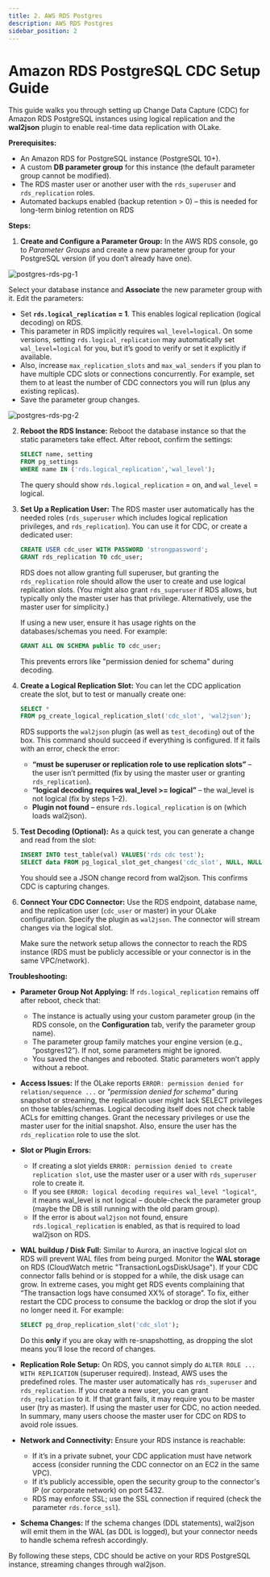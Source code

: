 ```yaml
---
title: 2. AWS RDS Postgres 
description: AWS RDS Postgres
sidebar_position: 2
---
```


# Amazon RDS PostgreSQL CDC Setup Guide

This guide walks you through setting up Change Data Capture (CDC) for Amazon RDS PostgreSQL instances using logical replication and the **wal2json** plugin to enable real-time data replication with OLake.

**Prerequisites:**

- An Amazon RDS for PostgreSQL instance (PostgreSQL 10+).
- A custom **DB parameter group** for this instance (the default parameter group cannot be modified).
- The RDS master user or another user with the `rds_superuser` and `rds_replication` roles.
- Automated backups enabled (backup retention > 0) – this is needed for long-term binlog retention on RDS 

**Steps:**

1. **Create and Configure a Parameter Group:** In the AWS RDS console, go to *Parameter Groups* and create a new parameter group for your PostgreSQL version (if you don’t already have one). 

![postgres-rds-pg-1](/img/docs/cdc/postgres/postgres-rds-pg-1.png)

Select your database instance and **Associate** the new parameter group with it. Edit the parameters:
   - Set **`rds.logical_replication` = 1**. This enables logical replication (logical decoding) on RDS.
   - This parameter in RDS implicitly requires `wal_level=logical`. On some versions, setting `rds.logical_replication` may automatically set `wal_level=logical` for you, but it’s good to verify or set it explicitly if available.
   - Also, increase `max_replication_slots` and `max_wal_senders` if you plan to have multiple CDC slots or connections concurrently. For example, set them to at least the number of CDC connectors you will run (plus any existing replicas).
   - Save the parameter group changes.

![postgres-rds-pg-2](/img/docs/cdc/postgres/postgres-rds-pg-2.png)

2. **Reboot the RDS Instance:** Reboot the database instance so that the static parameters take effect. After reboot, confirm the settings:
   ```sql
   SELECT name, setting 
   FROM pg_settings 
   WHERE name IN ('rds.logical_replication','wal_level');
   ```
   The query should show `rds.logical_replication` = on, and `wal_level` = logical.

3. **Set Up a Replication User:** The RDS master user automatically has the needed roles (`rds_superuser` which includes logical replication privileges, and `rds_replication`). You can use it for CDC, or create a dedicated user:
   ```sql
   CREATE USER cdc_user WITH PASSWORD 'strongpassword';
   GRANT rds_replication TO cdc_user;
   ```
   RDS does not allow granting full superuser, but granting the `rds_replication` role should allow the user to create and use logical replication slots. (You might also grant `rds_superuser` if RDS allows, but typically only the master user has that privilege. Alternatively, use the master user for simplicity.)

   If using a new user, ensure it has usage rights on the databases/schemas you need. For example:
   ```sql
   GRANT ALL ON SCHEMA public TO cdc_user;
   ```
   This prevents errors like "permission denied for schema" during decoding.

4. **Create a Logical Replication Slot:** You can let the CDC application create the slot, but to test or manually create one:
   ```sql
   SELECT * 
   FROM pg_create_logical_replication_slot('cdc_slot', 'wal2json');
   ```
   RDS supports the `wal2json` plugin (as well as `test_decoding`) out of the box. This command should succeed if everything is configured. If it fails with an error, check the error:
   - **“must be superuser or replication role to use replication slots”** – the user isn’t permitted (fix by using the master user or granting `rds_replication`).
   - **“logical decoding requires wal_level >= logical”** – the wal_level is not logical (fix by steps 1–2).
   - **Plugin not found** – ensure `rds.logical_replication` is on (which loads wal2json).



5. **Test Decoding (Optional):** As a quick test, you can generate a change and read from the slot:
   ```sql
   INSERT INTO test_table(val) VALUES('rds cdc test');
   SELECT data FROM pg_logical_slot_get_changes('cdc_slot', NULL, NULL, 'pretty-print', '1');
   ```
   You should see a JSON change record from wal2json. This confirms CDC is capturing changes.

6. **Connect Your CDC Connector:** Use the RDS endpoint, database name, and the replication user (`cdc_user` or master) in your OLake configuration. Specify the plugin as `wal2json`. The connector will stream changes via the logical slot.

   Make sure the network setup allows the connector to reach the RDS instance (RDS must be publicly accessible or your connector is in the same VPC/network).

**Troubleshooting:**

- **Parameter Group Not Applying:** If `rds.logical_replication` remains off after reboot, check that:
  - The instance is actually using your custom parameter group (in the RDS console, on the **Configuration** tab, verify the parameter group name).
  - The parameter group family matches your engine version (e.g., “postgres12”). If not, some parameters might be ignored.
  - You saved the changes and rebooted. Static parameters won’t apply without a reboot.

- **Access Issues:** If the OLake reports `ERROR: permission denied for relation/sequence ...` or *"permission denied for schema"* during snapshot or streaming, the replication user might lack SELECT privileges on those tables/schemas. Logical decoding itself does not check table ACLs for emitting changes. Grant the necessary privileges or use the master user for the initial snapshot. Also, ensure the user has the `rds_replication` role to use the slot.

- **Slot or Plugin Errors:** 
  - If creating a slot yields `ERROR: permission denied to create replication slot`, use the master user or a user with `rds_superuser` role to create it.
  - If you see `ERROR: logical decoding requires wal_level "logical"`, it means wal_level is not logical – double-check the parameter group (maybe the DB is still running with the old param group).
  - If the error is about `wal2json` not found, ensure `rds.logical_replication` is enabled, as that is required to load wal2json on RDS.

- **WAL buildup / Disk Full:** Similar to Aurora, an inactive logical slot on RDS will prevent WAL files from being purged. Monitor the **WAL storage** on RDS (CloudWatch metric "TransactionLogsDiskUsage"). If your CDC connector falls behind or is stopped for a while, the disk usage can grow. In extreme cases, you might get RDS events complaining that “The transaction logs have consumed XX% of storage”. To fix, either restart the CDC process to consume the backlog or drop the slot if you no longer need it. For example:
  ```sql
  SELECT pg_drop_replication_slot('cdc_slot');
  ```
  Do this **only** if you are okay with re-snapshotting, as dropping the slot means you’ll lose the record of changes.

- **Replication Role Setup:** On RDS, you cannot simply do `ALTER ROLE ... WITH REPLICATION` (superuser required). Instead, AWS uses the predefined roles. The master user automatically has `rds_superuser` and `rds_replication`. If you create a new user, you can grant `rds_replication` to it. If that grant fails, it may require you to be master user (try as master). If using the master user for CDC, no action needed. In summary, many users choose the master user for CDC on RDS to avoid role issues.

- **Network and Connectivity:** Ensure your RDS instance is reachable:
  - If it’s in a private subnet, your CDC application must have network access (consider running the CDC connector on an EC2 in the same VPC).
  - If it’s publicly accessible, open the security group to the connector's IP (or corporate network) on port 5432. 
  - RDS may enforce SSL; use the SSL connection if required (check the parameter `rds.force_ssl`).

- **Schema Changes:** If the schema changes (DDL statements), wal2json will emit them in the WAL (as DDL is logged), but your connector needs to handle schema refresh accordingly. 

By following these steps, CDC should be active on your RDS PostgreSQL instance, streaming changes through wal2json.